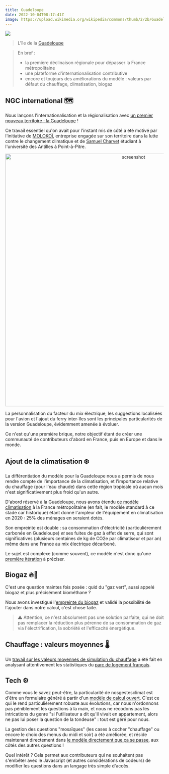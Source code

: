 ---
title: Guadeloupe
date: 2022-10-04T08:17:41Z
image: https://upload.wikimedia.org/wikipedia/commons/thumb/2/2b/Guadeloupe_from_ISS.jpg/640px-Guadeloupe_from_ISS.jpg?uselang=fr
---

![](https://upload.wikimedia.org/wikipedia/commons/thumb/2/2b/Guadeloupe_from_ISS.jpg/640px-Guadeloupe_from_ISS.jpg?uselang=fr)

> L'île de la [Guadeloupe](https://fr.wikipedia.org/wiki/Guadeloupe)

> En bref :
>
> - la première déclinaison régionale pour dépasser la France métropolitaine
> - une plateforme d'internationalisation contributive
> - encore et toujours des améliorations du modèle : valeurs par défaut du chauffage, climatisation, biogaz

## NGC international 🗺️

Nous lançons l'internationalisation et la régionalisation avec [un premier nouveau territoire : la Guadeloupe](https://github.com/datagir/nosgestesclimat-site/pull/626) !

Ce travail essentiel qu'on avait pour l'instant mis de côté a été motivé par l'initiative de [MOLOKOÏ](https://molokoi.com/), entreprise engagée sur son territoire dans la lutte contre le changement climatique et de [Samuel Charvet](https://gp.linkedin.com/in/samuel-charvet-830773223) étudiant à l'université des Antilles à Point-à-Pitre.

<p align="center"><img width="800" alt="screenshot" src="https://nosgestesclimat.fr/images/releases/user-screenshot.png" /></p>

La personnalisation du facteur du mix électrique, les suggestions localisées pour l'avion et l'ajout du ferry inter-îles sont les principales particularités de la version Guadeloupe, évidemment amenée à évoluer.

Ce n'est qu'une première brique, notre objectif étant de créer une communauté de contributeurs d'abord en France, puis en Europe et dans le monde.

## Ajout de la climatisation ❄️

La différentiation du modèle pour la Guadeloupe nous a permis de nous rendre compte de l'importance de la climatisation, et l'importance relative du chauffage (pour l'eau chaude) dans cette région tropicale où aucun mois n'est significativement plus froid qu'un autre.

D'abord réservé à la Guadeloupe, nous avons étendu [ce modèle climatisation](https://nosgestesclimat.fr/documentation/logement/climatisation) à la France métropolitaine (en fait, le modèle standard à ce stade car historique) étant donné l'ampleur de l'équipement en climatisation en 2020 : 25% des ménages en seraient dotés.

Son empreinte est double : sa consommation d'électricité (particulièrement carbonée en Guadeloupe) _et_ ses fuites de gaz à effet de serre, qui sont significatives (plusieurs centaines de kg de CO2e par climatiseur et par an) même dans une France au mix électrique décarboné.

Le sujet est complexe (comme souvent), ce modèle n'est donc qu'une [première itération](https://github.com/datagir/nosgestesclimat/pull/1488) à préciser.

## Biogaz 🔥🌱

C'est une question maintes fois posée : quid du "gaz vert", aussi appelé biogaz et plus précisément biométhane ?

Nous avons investigué l'[empreinte du biogaz](https://nosgestesclimat.fr/documentation/logement/gaz/biogaz) et validé la possibilité de l'ajouter dans notre calcul, c'est chose faite.

> ⚠️ Attention, ce n'est absolument pas une solution parfaite, qui ne doit pas remplacer la réduction plus pérenne de sa consommation de gaz via l'électrification, la sobriété et l'efficacité énergétique.

## Chauffage : valeurs moyennes 🌡️

Un [travail sur les valeurs moyennes de simulation du chauffage](https://github.com/datagir/nosgestesclimat/pull/1433) a été fait en analysant attentivement les statistiques du [parc de logement français](https://nosgestesclimat.fr/documentation/parc-français).

## Tech ⚙️

Comme vous le savez peut-être, la particularité de nosgestesclimat est d'être un formulaire généré à partir d'un [modèle de calcul ouvert](https://nosgestesclimat.fr/documentation). C'est ce qui le rend particulièrement robuste aux évolutions, car nous n'ordonnons pas péniblement les questions à la main, et nous ne recodons pas les intrications du genre "si l'utilisateur a dit qu'il vivait en appartement, alors ne pas lui poser la question de la tondeuse" : tout est géré pour nous.

La gestion des questions "mosaïques" (les cases à cocher "chauffage" ou encore le choix des menus du midi et soir) a été améliorée, et réside maintenant directement dans [le modèle directement que ça se passe](https://github.com/datagir/nosgestesclimat-site/blob/master/docs/mosaic.md), aux côtés des autres questions !

Quel intérêt ? Cela permet aux contributeurs qui ne souhaitent pas s'embêter avec le Javascript (et autres considérations de codeurs) de modifier les questions dans un langage très simple d'accès.
